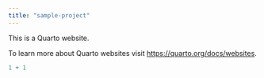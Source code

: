 ```yaml
---
title: "sample-project"
---
```


This is a Quarto website.

To learn more about Quarto websites visit <https://quarto.org/docs/websites>.

```r
1 + 1
```
